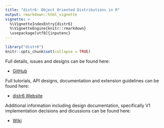 ```yaml
---
title: "distr6: Object Oriented Distributions in R"
output: rmarkdown::html_vignette
vignette: >
  %\VignetteIndexEntry{distr6}
  %\VignetteEngine{knitr::rmarkdown}
  \usepackage[utf8]{inputenc}
---
```


```r
library("distr6")
knitr::opts_chunk$set(collapse = TRUE)
```

Full details, issues and designs can be found here:

* [GitHub](https://github.com/alan-turing-institute/distr6/)

Full tutorials, API designs, documentation and extension guidelines can be found here:

* [distr6 Website](https://alan-turing-institute.github.io/distr6/index.html)

Additional information including design documentation, specifically V1 implementation decisions and dicussions can be found here:

* [Wiki](https://github.com/alan-turing-institute/distr6/wiki)
